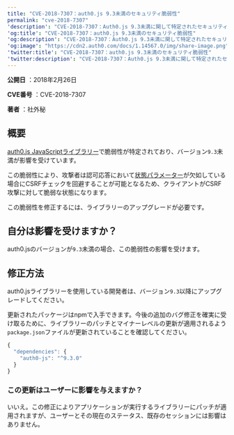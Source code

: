 ---
title: "CVE-2018-7307：auth0.js 9.3未満のセキュリティ脆弱性"
permalink: "cve-2018-7307"
'description': "CVE-2018-7307：Auth0.js 9.3未満に関して特定されたセキュリティ脆弱性の詳細"
'og:title': "CVE-2018-7307：auth0.js 9.3未満のセキュリティ脆弱性"
'og:description': "CVE-2018-7307：Auth0.js 9.3未満に関して特定されたセキュリティ脆弱性の詳細"
'og:image': "https://cdn2.auth0.com/docs/1.14567.0/img/share-image.png"
'twitter:title': "CVE-2018-7307：auth0.js 9.3未満のセキュリティ脆弱性"
'twitter:description': "CVE-2018-7307：Auth0.js 9.3未満に関して特定されたセキュリティ脆弱性の詳細"
---

**公開日** ：2018年2月26日

**CVE番号** ：CVE-2018-7307

**著者** ：社外秘

## 概要

[auth0.js JavaScriptライブラリー](/docs/ja-jp/libraries/auth0js)で脆弱性が特定されており、バージョン`9.3`未満が影響を受けています。

この脆弱性により、攻撃者は認可応答において[状態パラメーター](/docs/ja-jp/protocols/oauth2/oauth-state)が欠如している場合にCSRFチェックを回避することが可能となるため、クライアントがCSRF攻撃に対して脆弱な状態になります。

この脆弱性を修正するには、ライブラリーのアップグレードが必要です。

## 自分は影響を受けますか？

auth0.jsのバージョンが`9.3`未満の場合、この脆弱性の影響を受けます。

## 修正方法

auth0.jsライブラリーを使用している開発者は、バージョン`9.3`以降にアップグレードしてください。

更新されたパッケージはnpmで入手できます。今後の追加のバグ修正を確実に受け取るために、ライブラリーのパッチとマイナーレベルの更新が適用されるよう`package.json`ファイルが更新されていることを確認してください。

```javascript lines
{
  "dependencies": {
    "auth0-js": "^9.3.0"
  }
}
```

### この更新はユーザーに影響を与えますか？

いいえ。この修正によりアプリケーションが実行するライブラリーにパッチが適用されますが、ユーザーとその現在のステータス、既存のセッションには影響はありません。